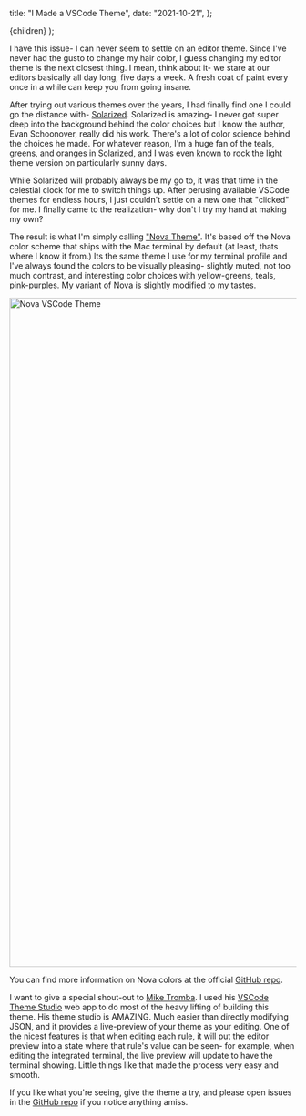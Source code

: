 
  title: "I Made a VSCode Theme",
  date: "2021-10-21",
};

  <AppLayout meta={meta}>
    {children}
  </AppLayout>
);

I have this issue- I can never seem to settle on an editor theme. Since I've never had the gusto to change my hair color, I guess changing my editor theme is the next closest thing. I mean, think about it- we stare at our editors basically all day long, five days a week. A fresh coat of paint every once in a while can keep you from going insane.

After trying out various themes over the years, I had finally find one I could go the distance with- [Solarized](https://ethanschoonover.com/solarized/). Solarized is amazing- I never got super deep into the background behind the color choices but I know the author, Evan Schoonover, really did his work. There's a lot of color science behind the choices he made. For whatever reason, I'm a huge fan of the teals, greens, and oranges in Solarized, and I was even known to rock the light theme version on particularly sunny days.

While Solarized will probably always be my go to, it was that time in the celestial clock for me to switch things up. After perusing available VSCode themes for endless hours, I just couldn't settle on a new one that "clicked" for me. I finally came to the realization- why don't I try my hand at making my own?

The result is what I'm simply calling ["Nova Theme"](https://marketplace.visualstudio.com/items?itemName=LA1CH3.nova-vscode-theme). It's based off the Nova color scheme that ships with the Mac terminal by default (at least, thats where I know it from.) Its the same theme I use for my terminal profile and I've always found the colors to be visually pleasing- slightly muted, not too much contrast, and interesting color choices with yellow-greens, teals, pink-purples. My variant of Nova is slightly modified to my tastes.

<img
  src="nova-theme.png"
  alt="Nova VSCode Theme"
  width="2048"
  height="1176"
/>

You can find more information on Nova colors at the official [GitHub repo](https://github.com/trevordmiller/nova-colors).

I want to give a special shout-out to [Mike Tromba](https://www.buymeacoffee.com/miketromba). I used his [VSCode Theme Studio](https://themes.vscode.one/) web app to do most of the heavy lifting of building this theme. His theme studio is AMAZING. Much easier than directly modifying JSON, and it provides a live-preview of your theme as your editing. One of the nicest features is that when editing each rule, it will put the editor preview into a state where that rule's value can be seen- for example, when editing the integrated terminal, the live preview will update to have the terminal showing. Little things like that made the process very easy and smooth.

If you like what you're seeing, give the theme a try, and please open issues in the [GitHub repo](https://github.com/LA1CH3/nova-vscode-theme) if you notice anything amiss.
